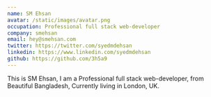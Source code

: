 ```yaml
---
name: SM Ehsan
avatar: /static/images/avatar.png
occupation: Professional full stack web-developer
company: smehsan
email: hey@smehsan.com
twitter: https://twitter.com/syedmdehsan
linkedin: https://www.linkedin.com/syedmdehsan
github: https://github.com/3h5a9
---
```


This is SM Ehsan, I am a Professional full stack web-developer, from Beautiful Bangladesh, Currently living in London, UK.
